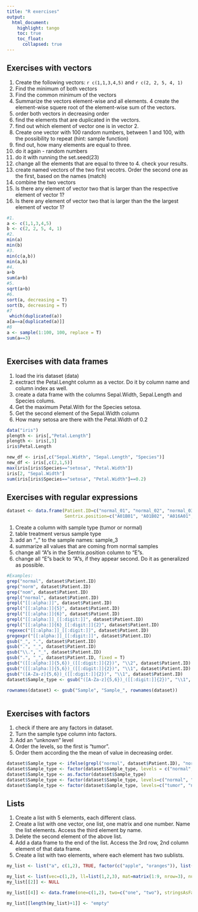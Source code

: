 ```yaml
---
title: "R exercises"
output: 
  html_document:
    highlight: tango
    toc: true
    toc_float:
      collapsed: true
---
```


## Exercises with vectors

1. Create the following vectors: `r c(1,1,3,4,5)` and `r c(2, 2, 5, 4, 1)` 
2. Find the minimum of both vectors
3. Find the common minimum of the vectors
3. Summarize the vectors element-wise and all elements. 
4  create the element-wise squere root of the element-wise sum of the vectors.
5. order both vectors in decreasing order
6. find the elements that are duplicated in the vectors.
7. find out which element of vector one is in vector 2. 
8. Create one vector with 100 random numbers, between 1 and 100, with the possibility to repeat  (hint: sample function)
9. find out, how many elements are equal to three. 
10. do it again - random numbers
11. do it with running the set.seed(23)
12. change all the elements that are equal to three to 4. check your results. 
13. create named vectors of the two first vecotrs. Order the second one as the first, based on the names (match)
14. combine the two vectors
15. Is there any element of vector two that is larger than the respective element of vector 1?
16. Is there any element of vector two that is larger than the the largest element of vector 1?

```r

#1.
a <- c(1,1,3,4,5)
b <- c(2, 2, 5, 4, 1)
#2.
min(a)
min(b)
#3.
min(c(a,b))
min(a,b)
#4.
a+b
sum(a+b)
#5.
sqrt(a+b)
#6. 
sort(a, decreasing = T)
sort(b, decreasing = T)
#7
 which(duplicated(a))
a[a==a[duplicated(a)]]
#8
a <- sample(1:100, 100, replace = T)
sum(a==3)



```

## Exercises with data frames

1. load the iris dataset (data)
2. exctract the Petal.Lenght column as a vector. Do it by column name and column index as well. 
3. create a data frame with the columns Sepal.Width, Sepal.Length and Species colums. 
4. Get the maximum Petal.With for the Species setosa. 
5. Get the second element of the Sepal.Width column
5. How many setosa are there with the Petal.Width of 0.2

```r
data("iris")
plength <- iris[,"Petal.Length"]
plength <- iris[,3]
iris$Petal.Length

new_df <- iris[,c("Sepal.Width", "Sepal.Length", "Species")]
new_df <- iris[,c(2,1,5)]
max(iris[iris$Species=="setosa", "Petal.Width"])
iris[2, "Sepal.Width"]
sum(iris[iris$Species=="setosa", "Petal.Width"]==0.2)
```

## Exercises with regular expressions

```r
dataset <- data.frame(Patient.ID=c("normal_01", "normal_02", "normal_03", "tumor_01", "tumor_02", "tumor_02"), 
                      Sentrix.position=c("A01B01", "A01B02", "A016A01", "B02A02", "C01D02", "C02C01"), Treatment=c("Treated", "Treated", "Not treated", "Treated", "Treated", "Not treated"), value=c(3.25, 3.67, 4.26, 6.24, 5.78, 7.32), row.names = c("Sample1", "Sample2", "Sample3", "Sample4", "Sample5", "Sample6"))
```

1. Create a column with sample type (tumor or normal)
2. table treatment versus sample type
3. add an "_" to the sample names: sample_3
4. summarize all values that are coming from normal samples
5. change all "A"s in the Sentrix.position column to "E"s. 
6. change all "E"s back to "A"s, if they appear second. Do it as generalized as possible.

```r
#Examples:
grep("normal", dataset$Patient.ID)
grep("norm", dataset$Patient.ID)
grep("nom", dataset$Patient.ID)
grepl("normal", dataset$Patient.ID)
grepl("[[:alpha:]]", dataset$Patient.ID)
grepl("[[:alpha:]]{5}", dataset$Patient.ID)
grepl("[[:alpha:]]{6}", dataset$Patient.ID)
grepl("[[:alpha:]]_[[:digit:]]", dataset$Patient.ID)
grepl("[[:alpha:]]{6}_[[:digit:]]{2}", dataset$Patient.ID)
regexec("[[:alpha:]]_[[:digit:]]", dataset$Patient.ID)
gregexpr("[[:alpha:]]_[[:digit:]]", dataset$Patient.ID)
gsub("_", ".", dataset$Patient.ID)
gsub(".", "_", dataset$Patient.ID)
gsub("\\.", "_", dataset$Patient.ID)
gsub(".", "_", dataset$Patient.ID, fixed = T)
gsub("([[:alpha:]]{5,6})_([[:digit:]]{2})", "\\2", dataset$Patient.ID)
gsub("([[:alpha:]]{5,6})_([[:digit:]]{2})", "\\1", dataset$Patient.ID)
gsub("([A-Za-z]{5,6})_([[:digit:]]{2})", "\\1", dataset$Patient.ID)
dataset$Sample_type <- gsub("([A-Za-z]{5,6})_([[:digit:]]{2})", "\\1", dataset$Patient.ID)

rownames(dataset) <- gsub("Sample", "Sample_", rownames(dataset))



```

## Exercises with factors

1. check if there are any factors in dataset. 
2. Turn the sample type column into factors. 
3. Add an "unknown" level
4. Order the levels, so the first is "tumor".
5. Order them according the the mean of value in decreasing order. 

```r
dataset$Sample_type <- ifelse(grepl("normal", dataset$Patient.ID), "normal", "tumor")
dataset$Sample_type <- factor(dataset$Sample_type, levels = c("normal", "tumor"))
dataset$Sample_type <- as.factor(dataset$Sample_type)
dataset$Sample_type <- factor(dataset$Sample_type, levels=c("normal", "tumor", "unknown"))
dataset$Sample_type <- factor(dataset$Sample_type, levels=c("tumor", "normal", "unknown"))
```

## Lists

1. Create a list with 5 elements, each different class. 
2. Create a list with one vector, one list, one matrix and one number. Name the list elements. Access the third element by name.
3. Delete the second element of the above list.
4. Add a data frame to the end of the list. Access the 3rd row, 2nd column element of that data frame. 
5. Create a list with two elements, where each element has two sublists. 

```r
my_list <- list("a", c(1,2), TRUE, factor(c("apple", "oranges")), list(1,2))

my_list <- list(vec=c(1,2), ll=list(1,2,3), mat=matrix(1:9, nrow=3), num=3)
my_list[[2]] <- NULL

my_list[[4]] <- data.frame(one=c(1,2), two=c("one", "two"), stringsAsFactors = F)

my_list[[length(my_list)+1]] <- "empty"

```



